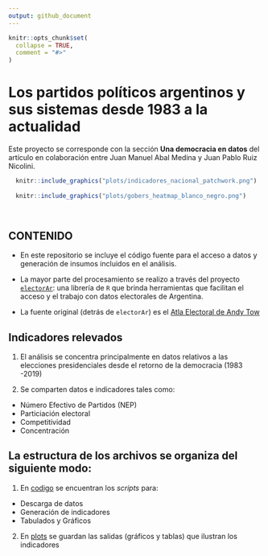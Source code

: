 ```yaml
---
output: github_document
---
```


<!-- README.md is generated from README.Rmd. Please edit that file -->

```r
knitr::opts_chunk$set(
  collapse = TRUE,
  comment = "#>"
)
```

# Los partidos políticos argentinos y sus sistemas desde 1983 a la actualidad


Este proyecto se corresponde con la sección **Una democracia en datos** del artículo en colaboración entre Juan Manuel Abal Medina  y Juan Pablo Ruiz Nicolini. 




```r
  knitr::include_graphics("plots/indicadores_nacional_patchwork.png")
  
  knitr::include_graphics("plots/gobers_heatmap_blanco_negro.png")
  
  
```


## CONTENIDO




* En este repositorio se incluye el código fuente para el acceso a datos y generación de insumos incluidos en el análisis. 

* La mayor parte del procesamiento se realizo a través del proyecto  [`electorAr`](https://politicaargentina.github.io/electorAr/): una librería de `R` que brinda herramientas que facilitan el acceso y el trabajo con datos electorales de Argentina. 

* La fuente original (detrás de `electorAr`) es  el [Atla Electoral de Andy Tow](https://www.andytow.com/atlas/totalpais/)



## Indicadores relevados

1. El análisis se concentra principalmente en datos relativos a las elecciones presidenciales desde el retorno de la democracia (1983 -2019)

2. Se comparten datos e indicadores tales como: 

  - Número Efectivo de Partidos (NEP)
  - Particiación electoral
  - Competitividad
  - Concentración


## La estructura de los archivos se organiza del siguiente modo: 

1. En [codigo](https://github.com/TuQmano/arg_demorcracia40/tree/main/codigo) se encuentran los _scripts_ para:

 - Descarga de datos
 - Generación de indicadores
 - Tabulados y Gráficos
 
2. En [plots](https://github.com/TuQmano/arg_demorcracia40/tree/main/plots) se guardan las salidas (gráficos y tablas) que ilustran los indicadores